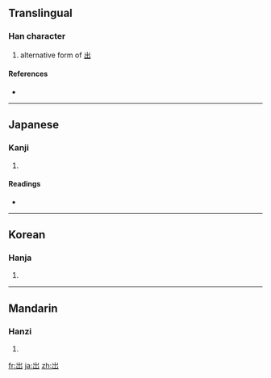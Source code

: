 {{also|出}}
==Translingual==

===Han character===
{{Han char|rn=46|rad=山|as=03|sn=6|four=|canj=山山 (UU), XXX山山 (XXXUU)}}

# {{context|archaic}} alternative form of [[出]]

====References====
* {{Han ref|kx=0307.271|dj=0607.230|hdz=10761.100|uh=5C80|ud=23680}}

----

==Japanese==

===Kanji===
{{ja-kanji|grade=|rs=山03}}

# {{defn|Japanese|sort=山03}}

====Readings====
* {{ja-readings|on=[[しゅつ]] (shutsu), [[すい]] (sui)|kun=[[でる]] (deru), [[だす]] (dasu)}}

----

==Korean==

===Hanja===
{{ko-hanja|hangeul=[[출]], [[추]]|rv=chul, chu|mr=ch'ul, ch'u}}

# {{defn|Korean|sort=山03}}

----

==Mandarin==

===Hanzi===
{{cmn-hanzi|pin=[[chū]] ([[chu1]])|wg=[[ch'u]]<sup>1</sup>}}

# {{defn|Mandarin|sort=山03}}

[[fr:岀]]
[[ja:岀]]
[[zh:岀]]